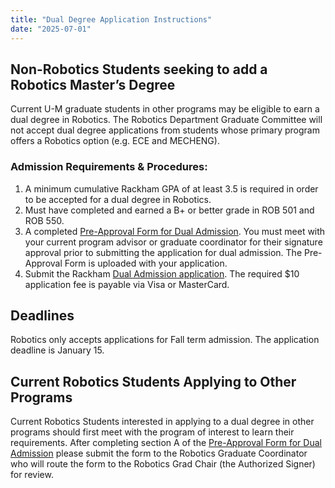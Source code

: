 ```yaml
---
title: "Dual Degree Application Instructions"
date: "2025-07-01"
---
```


## Non-Robotics Students seeking to add a Robotics Master’s Degree

Current U-M graduate students in other programs may be eligible to earn a dual degree in Robotics. The Robotics Department Graduate Committee will not accept dual degree applications from students whose primary program offers a Robotics option (e.g. ECE and MECHENG).

### Admission Requirements & Procedures:

1. A minimum cumulative Rackham GPA of at least 3.5 is required in order to be accepted for a dual degree in Robotics.  
2. Must have completed and earned a B+ or better grade in ROB 501 and ROB 550.  
3. A completed [Pre-Approval Form for Dual Admission](https://rackham.umich.edu/wp-content/uploads/2021/09/dual-admission-pre-approval-form.pdf). You must meet with your current program advisor or graduate coordinator for their signature approval prior to submitting the application for dual admission. The Pre-Approval Form is uploaded with your application.  
4. Submit the Rackham [Dual Admission application](https://applyweb.com/forms/umgdual). The required $10 application fee is payable via Visa or MasterCard.  
   

## Deadlines

Robotics only accepts applications for Fall term admission. The application deadline is January 15.

## Current Robotics Students Applying to Other Programs

Current Robotics Students interested in applying to a dual degree in other programs should first meet with the program of interest to learn their requirements. After completing section A of the [Pre-Approval Form for Dual Admission](https://rackham.umich.edu/wp-content/uploads/2021/09/dual-admission-pre-approval-form.pdf) please submit the form to the Robotics Graduate Coordinator who will route the form to the Robotics Grad Chair (the Authorized Signer) for review.